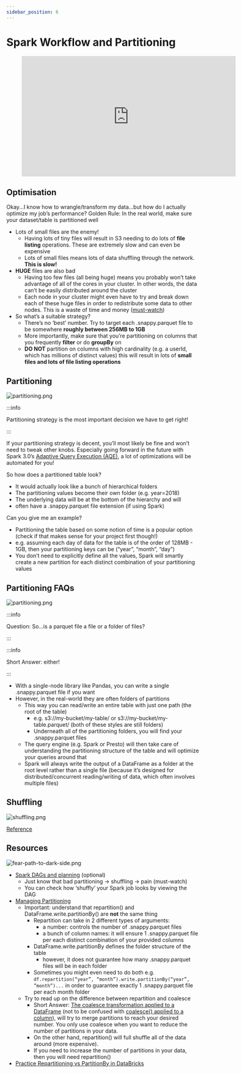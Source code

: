 ```yaml
---
sidebar_position: 6
---
```


# Spark Workflow and Partitioning

<div style={{textAlign: 'center'}}>

<figure class="video-container">
    <iframe width="560" height="315" src="https://www.youtube.com/embed/rx-J34dKYUc" title="YouTube video player" frameborder="0" allow="accelerometer; autoplay; clipboard-write; encrypted-media; gyroscope; picture-in-picture" allowfullscreen></iframe>
</figure>

</div>


## Optimisation
Okay...I know how to wrangle/transform my data...but how do I actually optimize my job’s performance?
Golden Rule: In the real world, make sure your dataset/table is partitioned well
* Lots of small files are the enemy!
  * Having lots of tiny files will result in S3 needing to do lots of **file listing** operations. These are extremely slow and can even be expensive
  * Lots of small files means lots of data shuffling through the network. **This is slow!**
* **HUGE** files are also bad
  * Having too few files (all being huge) means you probably won’t take advantage of all of the cores in your cluster. In other words, the data can’t be easily distributed around the cluster
  * Each node in your cluster might even have to try and break down each of these huge files in order to redistribute some data to other nodes. This is a waste of time and money ([must-watch](https://www.youtube.com/watch?v=982wFqC03v8&ab_channel=pyromaniack))
* So what’s a suitable strategy?
  * There’s no ‘best’ number. Try to target each .snappy.parquet file to be somewhere **roughly between 256MB to 1GB**
  * More importantly, make sure that you’re partitioning on columns that you frequently **filter** or do **groupBy** on
  * **DO NOT** partition on columns with high cardinality (e.g. a userId, which has millions of distinct values)
  this will result in lots of **small files and lots of file listing operations**

## Partitioning

<div style={{textAlign: 'center'}}>

![partitioning.png](./assets/partitioning.png)

</div>

:::info

Partitioning strategy is the most important decision we have to get right!

:::

If your partitioning strategy is decent, you’ll most likely be fine and won’t need to tweak other knobs.
Especially going forward in the future with Spark 3.0’s [Adaptive Query Execution (AQE)](https://databricks.com/blog/2020/05/29/adaptive-query-execution-speeding-up-spark-sql-at-runtime.html), a lot of optimizations will be automated for you!


So how does a partitioned table look?
* It would actually look like a bunch of hierarchical folders
* The partitioning values become their own folder (e.g. year=2018)
* The underlying data will be at the bottom of the hierarchy and will
* often have a .snappy.parquet file extension (if using Spark)

Can you give me an example?
* Partitioning the table based on some notion of time is a popular option
  (check if that makes sense for your project first though!)
* e.g. assuming each day of data for the table is of the order of 128MB - 1GB, then
  your partitioning keys can be (“year”, “month”, “day”)
* You don’t need to explicitly define all the values, Spark will smartly
  create a new partition for each distinct combination of your partitioning values

## Partitioning FAQs

<div style={{textAlign: 'center'}}>

![partitioning.png](./assets/partitioning.png)

</div>

:::info

 Question: So...is a parquet file a file or a folder of files?

:::

:::info

Short Answer: either!

:::

* With a single-node library like Pandas, you can write a single .snappy.parquet file if you want
* However, in the real-world they are often folders of partitions
  * This way you can read/write an entire table with just one path (the root of the table)
    * e.g. s3://my-bucket/my-table/ or s3://my-bucket/my-table.parquet/ (both of these styles are still folders)
    * Underneath all of the partitioning folders, you will find your .snappy.parquet files
  * The query engine (e.g. Spark or Presto) will then take care of understanding the partitioning structure of the table and will optimize your queries around that
  * Spark will always write the output of a DataFrame as a folder at the root level rather than a single file (because it’s designed for distributed/concurrent reading/writing of data, which often involves multiple files)
  
## Shuffling

<div style={{textAlign: 'center'}}>

![shuffling.png](./assets/shuffling.png)

[Reference](https://blog.scottlogic.com/2018/03/22/apache-spark-performance.html#:~:text=A%20shuffle%20occurs%20when%20data,likely%20on%20a%20different%20executor.)
</div>

## Resources

<div style={{textAlign: 'center'}}>

![fear-path-to-dark-side.png](./assets/fear-path-to-dark-side.png)

</div>

* [Spark DAGs and planning](https://blog.rockthejvm.com/spark-dags/) (optional)
  * Just know that bad partitioning → shuffling → pain (must-watch)
  * You can check how ‘shuffly’ your Spark job looks by viewing the DAG
* [Managing Partitioning](https://mungingdata.com/apache-spark/partitionby/)
  * Important: understand that repartition() and DataFrame.write.partitionBy() are **not** the same thing
    * Repartition can take in 2 different types of arguments:
      * a number: controls the number of .snappy.parquet files
      * a bunch of column names: it will ensure 1 .snappy.parquet file per each distinct combination of your provided columns
    * DataFrame.write.partitionBy defines the folder structure of the table 
      * however, it does not guarantee how many .snappy.parquet files will be in each folder 
    * Sometimes you might even need to do both e.g. `df.repartition(“year”, “month”).write.partitionBy(“year”, ”month”)...` in order to guarantee exactly 1 .snappy.parquet file per each month folder
  * Try to read up on the difference between repartition and coalesce 
    * Short Answer: [The coalesce transformation applied to a DataFrame](https://spark.apache.org/docs/2.1.0/api/python/pyspark.sql.html#pyspark.sql.DataFrame.coalesce) (not to be confused with [coalesce() applied to a column](https://spark.apache.org/docs/latest/api/python/reference/api/pyspark.sql.functions.coalesce.html)), will try to merge partitions to reach your desired number. You only use coalesce when you want to reduce the number of partitions in your data.
    * On the other hand, repartition() will full shuffle all of the data around (more expensive).
    * If you need to increase the number of partitions in your data, then you will need repartition()
* [Practice Repartitioning vs PartitionBy in DataBricks](https://github.com/data-derp/small-exercises/blob/master/databricks-repartition-vs-write-partition-by.dbc)

